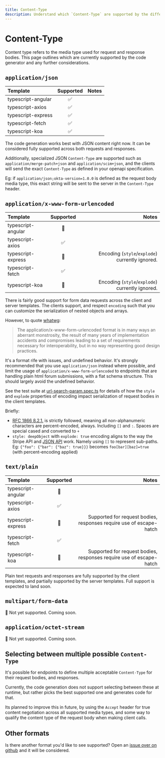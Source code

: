 ```yaml
---
title: Content-Type
description: Understand which `Content-Type` are supported by the different code generation templates.
---
```


# Content-Type

Content type refers to the media type used for request and response bodies. This page outlines which are
currently supported by the code generator and any further considerations.

## `application/json`

| Template           | Supported | Notes |
|:-------------------|:---------:|------:|
| typescript-angular |     ✅     |       |
| typescript-axios   |     ✅     |       |
| typescript-express |     ✅     |       |
| typescript-fetch   |     ✅     |       |
| typescript-koa     |     ✅     |       |

The code generation works best with JSON content right now. It can be considered fully supported
across both requests and responses.

Additionally, specialized JSON `Content-Type` are supported such as `application/merge-patch+json`
and `application/scim+json`, and the clients will send the exact `Content-Type` as defined in your
openapi specification.

Eg: if `application/json;okta-version=1.0.0` is defined as the request body media type, this exact
string will be sent to the server in the `Content-Type` header.

## `application/x-www-form-urlencoded`

| Template           | Supported |                                           Notes |
|:-------------------|:---------:|------------------------------------------------:|
| typescript-angular |    🚫     |                                                 |
| typescript-axios   |     ✅     |                                                 |
| typescript-express |    🚧     | Encoding (`style`/`explode`) currently ignored. |
| typescript-fetch   |     ✅     |                                                 |
| typescript-koa     |    🚧     | Encoding (`style`/`explode`) currently ignored. |

There is fairly good support for form data requests across the client and server templates. The clients support,
and respect `encoding` such that you can customize the serialization of nested objects and arrays.

However, to quote [whatwg](https://url.spec.whatwg.org/#application/x-www-form-urlencoded):

> The application/x-www-form-urlencoded format is in many ways an aberrant monstrosity, the result of many years
> of implementation accidents and compromises leading to a set of requirements necessary for interoperability,
> but in no way representing good design practices.

It's a format rife with issues, and undefined behavior. It's strongly recommended that you use `application/json`
instead where possible, and limit the usage of `application/x-www-form-urlencoded` to endpoints that are handling
plain html forum submissions, with a flat schema structure. This should largely avoid the undefined behavior.

See the test suite at [url-search-param.spec.ts](https://github.com/mnahkies/openapi-code-generator/blob/main/packages/typescript-fetch-runtime/src/request-bodies/url-search-param.spec.ts)
for details of how the `style` and `explode` properties of encoding impact serialization of request bodies in the client templates.

Briefly:
- [RFC 1866 8.2.1.](https://www.rfc-editor.org/rfc/rfc1866#section-8.2) is strictly followed,
  meaning all non-alphanumeric characters are percent-encoded, always. Including `[]` and `:`.
  Spaces are special cased and converted to `+`
- `style: deepObject` with `explode: true` encoding aligns to the way the Stripe API and [JSON API](https://jsonapi.org/recommendations/#filtering) work.
  Namely using `[]` to represent sub-paths. Eg: `{"foo": {"bar": {"baz": true}}}` becomes `foo[bar][baz]=true` (with percent-encoding applied)

## `text/plain`

| Template           | Supported |                                                               Notes |
|:-------------------|:---------:|--------------------------------------------------------------------:|
| typescript-angular |    🚫     |                                                                     |
| typescript-axios   |     ✅     |                                                                     |
| typescript-express |    🚧     | Supported for request bodies, responses require use of escape-hatch |
| typescript-fetch   |     ✅     |                                                                     |
| typescript-koa     |    🚧     | Supported for request bodies, responses require use of escape-hatch |

Plain text requests and responses are fully supported by the client templates, and partially supported
by the server templates. Full support is expected to land soon.

## `multipart/form-data`

🚫 Not yet supported. Coming soon.

## `application/octet-stream`

🚫 Not yet supported. Coming soon.

## Selecting between multiple possible `Content-Type`

It's possible for endpoints to define multiple acceptable `Content-Type` for their request bodies, and responses.

Currently, the code generation does not support selecting between these at runtime, but rather picks the best supported
one and generates code for that.

Its planned to improve this in future, by using the `Accept` header for true content negotiation across all supported
media types, and some way to qualify the content type of the request body when making client calls.

## Other formats

Is there another format you'd like to see supported? Open an [issue over on github](https://github.com/mnahkies/openapi-code-generator/issues) and it will be considered.
